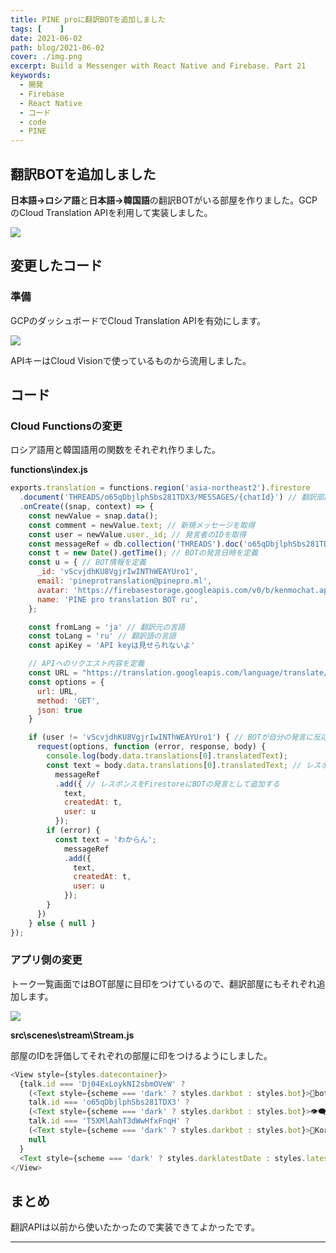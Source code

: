 ```yaml
---
title: PINE proに翻訳BOTを追加しました
tags: [    ]
date: 2021-06-02
path: blog/2021-06-02
cover: ./img.png
excerpt: Build a Messenger with React Native and Firebase. Part 21
keywords:
  - 開発
  - Firebase
  - React Native
  - コード
  - code
  - PINE
---
```


## 翻訳BOTを追加しました

**日本語→ロシア語**と**日本語→韓国語**の翻訳BOTがいる部屋を作りました。GCPのCloud Translation APIを利用して実装しました。

![](./img1.jpg)

## 変更したコード

### 準備

GCPのダッシュボードでCloud Translation APIを有効にします。

![](./img2.png)

APIキーはCloud Visionで使っているものから流用しました。

## コード

### Cloud Functionsの変更

ロシア語用と韓国語用の関数をそれぞれ作りました。

**functions\index.js**

```javascript
exports.translation = functions.region('asia-northeast2').firestore
  .document('THREADS/o65qDbjlphSbs281TDX3/MESSAGES/{chatId}') // 翻訳部屋は固定なのでチャットルームのIDをハードコードする
  .onCreate((snap, context) => {
    const newValue = snap.data();
    const comment = newValue.text; // 新規メッセージを取得
    const user = newValue.user._id; // 発言者のIDを取得
    const messageRef = db.collection('THREADS').doc('o65qDbjlphSbs281TDX3').collection('MESSAGES'); // チャットルームのパス定義
    const t = new Date().getTime(); // BOTの発言日時を定義
    const u = { // BOT情報を定義
      _id: 'vScvjdhKU8VgjrIwINThWEAYUro1',
      email: 'pineprotranslation@pinepro.ml',
      avatar: 'https://firebasestorage.googleapis.com/v0/b/kenmochat.appspot.com/o/avatar%2FvScvjdhKU8VgjrIwINThWEAYUro11622597058533?alt=media&token=ee015141-d7b5-4d1c-919a-8067b642f26a',
      name: 'PINE pro translation BOT ru',
    };

    const fromLang = 'ja' // 翻訳元の言語
    const toLang = 'ru' // 翻訳語の言語
    const apiKey = 'API keyは見せられないよ'

    // APIへのリクエスト内容を定義
    const URL = "https://translation.googleapis.com/language/translate/v2?key="+apiKey+"&q="+encodeURI(comment)+"&source="+fromLang+"&target="+toLang
    const options = {
      url: URL,
      method: 'GET',
      json: true
    }

    if (user != 'vScvjdhKU8VgjrIwINThWEAYUro1') { // BOTが自分の発言に反応しないようにする
      request(options, function (error, response, body) {
        console.log(body.data.translations[0].translatedText);
        const text = body.data.translations[0].translatedText; // レスポンスを取得
          messageRef
          .add({ // レスポンスをFirestoreにBOTの発言として追加する
            text,
            createdAt: t,
            user: u
          });
        if (error) {
          const text = 'わからん';
            messageRef
            .add({
              text,
              createdAt: t,
              user: u
            });
        }
      })
    } else { null }
});
```

### アプリ側の変更

トーク一覧画面ではBOT部屋に目印をつけているので、翻訳部屋にもそれぞれ追加します。

![](./img3.jpg)

**src\scenes\stream\Stream.js**

部屋のIDを評価してそれぞれの部屋に印をつけるようにしました。

```javascript
<View style={styles.datecontainer}>
  {talk.id === 'Dj04ExLoykNI2sbmOVeW' ?
    (<Text style={scheme === 'dark' ? styles.darkbot : styles.bot}>🤖bot room🤖</Text>) :
    talk.id === 'o65qDbjlphSbs281TDX3' ?
    (<Text style={scheme === 'dark' ? styles.darkbot : styles.bot}>👁‍🗨Russian👁‍🗨</Text>) :
    talk.id === 'T5XMlAahT3dWwHfxFnqH' ?
    (<Text style={scheme === 'dark' ? styles.darkbot : styles.bot}>🔄Korean🔄</Text>) :
    null
  }
  <Text style={scheme === 'dark' ? styles.darklatestDate : styles.latestDate}>{displaytime(talk.latestMessage.createdAt)}</Text>
</View>
```

## まとめ

翻訳APIは以前から使いたかったので実装できてよかったです。

---